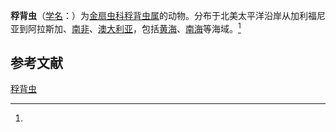 {{Speciesbox
| name = 稃背虫
| status = 
| status_system = 
| image = 
| genus = Paleanotus
| species = chrysolepis
| authority = (Schmarda, 1861)<ref name='id10474'>{{cite web| url =http://www.bioinfo.cn/db05/BjdwSpecies.php?action=view&id=10474| title =稃背虫| work =《中国动物物种编目数据库》| publisher =中国科学院微生物研究所| author =中国科学院动物研究所| accessdate =2009-04-16| deadurl =yes| archiveurl =https://web.archive.org/web/20160305081507/http://www.bioinfo.cn/db05/BjdwSpecies.php?action=view&id=10474| archivedate =2016-03-05}}</ref>
}}

'''稃背虫'''（[[学名|学名]]：{{lang|la|''Paleanotus chrysolepis''}}）为[[金扇虫科|金扇虫科]][[稃背虫属|稃背虫属]]的动物。分布于北美太平洋沿岸从加利福尼亚到阿拉斯加、[[南非|南非]]、[[澳大利亚|澳大利亚]]，包括[[黄海|黄海]]、[[南海|南海]]等海域。<ref name='id10474'/>

== 参考文献 ==
{{reflist}}

{{Wikispecies|Paleanotus chrysolepis}}
{{Taxonbar|from=Q2059195}}

[[Category:稃背虫属|稃背虫]]


{{环节动物小作品}}